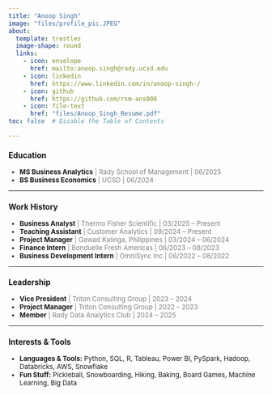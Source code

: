 ```yaml
---
title: "Anoop Singh"
image: "files/profile_pic.JPEG"
about:
  template: trestles
  image-shape: round
  links:
    - icon: envelope
      href: mailto:anoop.singh@rady.ucsd.edu
    - icon: linkedin
      href: https://www.linkedin.com/in/anoop-singh-/
    - icon: github
      href: https://github.com/rsm-ans008
    - icon: file-text
      href: "files/Anoop_Singh_Resume.pdf"
toc: false  # Disable the Table of Contents

---
```

<div style="font-size: 13px;">

### Education
- **MS Business Analytics** <span style="color: gray;">| Rady School of Management | 06/2025</span>  
- **BS Business Economics** <span style="color: gray;">| UCSD | 06/2024</span>  

<hr>

### Work History

- **Business Analyst** <span style="color: gray;">| Thermo Fisher Scientific | 03/2025 – Present</span>  
- **Teaching Assistant** <span style="color: gray;">| Customer Analytics | 09/2024 – Present</span>  
- **Project Manager** <span style="color: gray;">| Gawad Kalinga, Philippines | 03/2024 – 06/2024</span>  
- **Finance Intern** <span style="color: gray;">| Bonduelle Fresh Americas | 06/2023 – 08/2023</span>  
- **Business Development Intern** <span style="color: gray;">| OmniSync Inc | 06/2022 – 08/2022</span>  

<hr>

### Leadership

- **Vice President** <span style="color: gray;">| Triton Consulting Group | 2023 – 2024</span>  
- **Project Manager** <span style="color: gray;">| Triton Consulting Group | 2022 – 2023</span>  
- **Member** <span style="color: gray;">| Rady Data Analytics Club | 2024 – 2025</span>

<hr>

### Interests & Tools
- **Languages & Tools:** Python, SQL, R, Tableau, Power BI, PySpark, Hadoop, Databricks, AWS, Snowflake  
- **Fun Stuff:** Pickleball, Snowboarding, Hiking, Baking, Board Games, Machine Learning, Big Data
